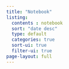 ```yaml
---
title: "Notebook"
listing: 
  contents : notebook
  sort: "date desc"
  type: default
  categories: true
  sort-ui: true
  filter-ui: true
page-layout: full
---
```

